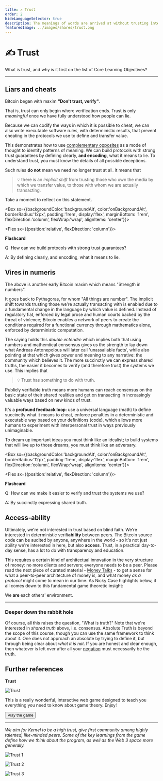 ```yaml
---
title: ✍️ Trust
order: 2
hideLanguageSelector: true
description: The meanings of words are arrived at without trusting intemediaries. Blockchains instantiate this same phenomenon for any programmable transaction. We all know what 'love' signifies, but it takes real relationship to experience its deeper meaning. Exploring these kind of new 'trust spaces' is what Kernel is all about.
featuredImage: ../images/shares/trust.png
---
```


# ✍️ Trust

What is trust, and why is it first on the list of Core Learning Objectives? 

---

## Liars and cheats

Bitcoin began with maxim **"Don't trust, verify"**. 

That is, trust can only begin where verification ends. Trust is only *meaningful* once we have 
fully understood how people can lie. 

Because we can codify the ways in which it is possible to cheat, we can also write executable 
software rules, with deterministic results, that prevent cheating in the protocols we use to 
define and transfer value. 

This demonstrates how to use [complementary opposites](/learn/module-0/play-of-pattern) as a 
mode of thought to identify patterns of meaning. We can build protocols with strong trust 
guarantees by defining clearly, **and encoding**, what it means to lie. To understand trust, 
you must know the details of all possible deceptions.

Such rules **do not** mean we need no longer trust at all. It means that 

> 💡 there is an *implicit shift* from trusting those who own the media by which we transfer 
value, to those with whom we are actually transacting.

Take a moment to reflect on this statement.

<Box sx={{backgroundColor:'backgroundAlt', color:'onBackgroundAlt', borderRadius:'12px', padding:'1rem', display:'flex', marginBottom: '1rem', flexDirection:'column', flexWrap:'wrap', alignItems: 'center'}}>

<Chocolate>

<Flex sx={{position:'relative', flexDirection: 'column'}}>

**Flashcard**

Q: How can we build protocols with strong trust guarantees?

A: By defining clearly, and encoding, what it means to lie.

</Flex>

</Chocolate>

</Box>

## Vires in numeris

The above is another early Bitcoin maxim which means "Strength in numbers". 

It goes back to Pythagoras, for whom "All things are number". The implicit shift towards 
trusting those we're actually transacting with is enabled due to a fundamental change in the 
language by which value is defined. Instead of regulatory fiat, enforced by legal prose and 
human courts backed by the threat of violence; Bitcoin enables a network of peers to create 
the conditions required for a functional currency through mathematics alone, enforced by 
deterministic computation.

The saying holds this _double entendre_ which implies both that using numbers and mathemtical 
consensus gives us the strength to lay down what Andreas Antonopolous will later call 
'unassailable facts', while also pointing at that which gives power and meaning to any narrative: 
the community which believes it. The more succinctly we can express shared truths, the easier 
it becomes to verify (and therefore trust) the systems we use. This implies that

> 💡 Trust has something to do with truth. 

Publicly verifiable truth means more humans can reach consensus on the basic state of their 
shared realities and get on transacting in increasingly valuable ways based on new kinds of 
trust. 

It's a **profound feedback loop**: use a universal language (math) to define succinctly what it 
means to cheat, enforce penalties in a deterministic and executable way based on your definitions 
(code), which allows more humans to experiment with interpersonal trust in ways previously 
unimaginable.

To dream up important ideas you must think like an idealist; to build systems that will live up 
to those dreams, you must think like an adversary.

<Box sx={{backgroundColor:'backgroundAlt', color:'onBackgroundAlt', borderRadius:'12px', padding:'1rem', display:'flex', marginBottom: '1rem', flexDirection:'column', flexWrap:'wrap', alignItems: 'center'}}>

<Chocolate>

<Flex sx={{position:'relative', flexDirection: 'column'}}>

**Flashcard**

Q: How can we make it easier to verify and trust the systems we use?

A: By succinctly expressing shared truth.

</Flex>

</Chocolate>

</Box>

## Access-ability

Ultimately, we're not interested in trust based on blind faith. We're interested in deterministic 
verifi**ability** between peers. The Bitcoin source code can be audited by anyone, anywhere in 
the world - so it's not just ability we're interested in here, but also **access**. Trust, in a 
practical day-to-day sense, has a lot to do with transparency and education. 

This requires a certain kind of architectual innovation in the very structure of money: no more 
clients and servers; everyone needs to be a peer. Please read the next piece of curated 
material - [Money Talks](/learn/module-0/money-language) - to get a sense for what a 
peer-to-peer architecture of money is, and what money _as a protocol_ might come to mean in 
our time. As Nicky Case highlights below, it all comes down to this fundamental game theoretic 
insight: 

<StatusBanner warning sticky>

We **are** each others' environment.

</StatusBanner>

---

### Deeper down the rabbit hole

Of course, all this raises the question, "What is truth?" Note that we're interested in 
*shared truth* above, i.e. consensus. Absolute Truth is beyond the scope of this course, though 
you can use the same framework to think about it. One does not approach an absolute by trying 
to define it, but through being clear about *what it is not*. If you are honest and clear enough, 
then whatever is left over after all your [negation](https://openjournals.library.sydney.edu.au/index.php/SSR/article/viewFile/202/181) 
must necessarily be the truth.

## Further references

<InfoBlock>

<Box>

**Trust**

![Trust](/images/mod0-img/trust.jpg)

This is a really wonderful, interactive web game 
designed to teach you everything you need to know 
about game theory. Enjoy!

<Aligner center>
<Button to="https://ncase.me/trust/">
    Play the game
</Button>
</Aligner>

</Box>

</InfoBlock>

---

*We aim for Kernel to be a high trust, give first community among highly talented, like-minded peers. Some of the key learnings from the game define how we think about the program, as well as the Web 3 space more generally.*

![Trust 1](/images/mod0-img/trust1.png)

![Trust 2](/images/mod0-img/trust2.png)

![Trust 3](/images/mod0-img/trust3.png)